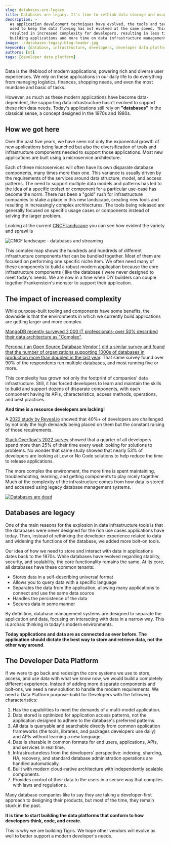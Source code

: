 ```yaml
---
slug: databases-are-legacy
title: Databases are legacy. It's time to rethink data storage and usage.
description: >
  As application development techniques have evolved, the tools and techniques
  used to keep the data flowing has not evolved at the same speed. This has
  resulted in increased complexity for developers, resulting in less time spent
  building applications and more time on data infrastructure management.
image: ./databases-legacy-blog-header.jpg
keywords: [database, infrastructure, developers, developer data platform]
authors: [ot]
tags: [developer data platform]
---
```



Data is the lifeblood of modern applications, powering rich and diverse user
experiences. We rely on these applications in our daily life to do everything
from managing logistics, finances, shopping needs, and even the most mundane and
basic of tasks.

However, as much as these modern applications have become data-dependent, the
supporting data infrastructure hasn't evolved to support these rich data
needs. Today's applications still rely on **"databases"** in the classical
sense, a concept designed in the 1970s and 1980s.

<!-- truncate-->

## How we got here

Over the past five years, we have seen not only the exponential growth of new
applications being launched but also the diversification of tools and
infrastructure components needed to support those applications. Most new
applications are built using a microservice architecture.

Each of these microservices will often have its own disparate database
components, many times more than one. This variance is usually driven by the
requirements of the services around data structure, model, and access
patterns. The need to support multiple data models and patterns has led to
the idea of a specific toolset or component for a particular use-case has
become the norm. There has been a "gold" rush for infrastructure companies
to stake a place in this new landscape, creating new tools and resulting in
increasingly complex architectures. The tools being released are generally
focused on specific usage cases or components instead of solving the larger
problem.

Looking at the current [CNCF landscape](https://landscape.cncf.io/) you can see
how evident the variety and sprawl is

![CNCF landscape - databases and streaming](cncf-landscape.jpg)

This complex map shows the hundreds and hundreds of different infrastructure
components that can be bundled together. Most of them are focused on
performing one specific niche item. We often need many of these components
to build a robust modern application because the core infrastructure
components ( like the database ) were never designed to meet today's needs.
We are now in a time when DIY builders can couple together Frankenstein's
monster to support their application.

## The impact of increased complexity

While purpose-built tooling and components have some benefits, the downside
is that the environments in which we currently build applications are
getting larger and more complex.

[MongoDB recently surveyed 2,000 IT professionals; over 50% described their
data architecture as "Complex"](https://www.mongodb.com/blog/post/survey-2000-it-professionals-reveals-importance-innovation-challenges).

[Percona ( an Open Source Database Vendor ) did a similar survey and found
that the number of organizations supporting 1000s of databases in production
more than doubled in the last year](https://www.percona.com/open-source-data-management-software-survey).
That same survey found over 90% of the
respondents run multiple databases, and most running five or more.

This complexity has grown not only the footprint of companies' data
infrastructure. Still, it has forced developers to learn and maintain the
skills to build and support dozens of disparate components, with each
component having its APIs, characteristics, access methods, operations, and
best practices.

**And time is a resource developers are lacking!**

A [2022 study by Reveal.io](https://www.revealbi.io/whitepapers/software-developers-biggest-challenges)
showed that 40%+ of developers are challenged by not only the high demands
being placed on them but the constant raising of those requirements.

[Stack Overflow's 2022 survey](https://survey.stackoverflow.co/2022/#productivity-impacts-time-searching)
showed that a quarter of all developers spend more than 25% of their time
every week looking for solutions to problems. No wonder that same study
showed that nearly 53% of developers are looking at Low or No Code solutions
to help reduce the time to release applications.

The more complex the environment, the more time is spent maintaining,
troubleshooting, learning, and getting components to play nicely together.
Much of the complexity of the infrastructure comes from how data is stored
and accessed using legacy database management systems.

<a href={tigrisConfig.signupUrl}>
  <img
    src={require("./databases-legacy-blog-header.jpg").default}
    alt="Databases are dead"
  />
</a>

## Databases are legacy

One of the main reasons for the explosion in data infrastructure tools is
that the databases were never designed for the rich use cases applications
have today. Then, instead of rethinking the developer experience related to
data and widening the functions of the database, we added more bolt-on tools.

Our idea of how we need to store and interact with data in applications
dates back to the 1970s. While databases have evolved regarding stability,
security, and scalability, the core functionality remains the same. At its
core, all databases have these common tenants:

- Stores data in a self-describing universal format
- Allows you to query data with a specific language
- Separates the data from the application, allowing many applications to
  connect and use the same data source
- Handles the persistence of the data
- Secures data in some manner

By definition, database management systems are designed to separate the
application and data, focusing on interacting with data in a narrow way.
This is archaic thinking in today's modern environments.

**Today applications and data are as connected as ever before. The application
should dictate the best way to store and retrieve data, not the other way
around**.

## The Developer Data Platform

If we were to go back and redesign the core systems we use to store, access,
and use data with what we know now, we would build a completely different
experience. Instead of adding more disparate components and bolt-ons, we
need a new solution to handle the modern requirements. We need a Data
Platform purpose-build for Developers with the following characteristics:

1. Has the capabilities to meet the demands of a multi-model application.
2. Data stored is optimized for application access patterns, not the
   application designed to adhere to the database's preferred patterns.
3. All data is queryable and searchable directly from common application
   frameworks (the tools, libraries, and packages developers use daily) and
   APIs without learning a new language.
4. Data is sharable in common formats for end users, applications, APIs, and
   services in real time.
5. Infrastructureless from the developers' perspective: indexing, sharding, HA,
   recovery, and standard database administration operations are handled
   automatically.
6. Built with modern cloud-native architecture with independently scalable
   components.
7. Provides control of their data to the users in a secure way that complies
   with laws and regulations.

Many database companies like to say they are taking a developer-first
approach to designing their products, but most of the time, they remain
stuck in the past.

**It is time to start building the data platforms that conform to how
developers think, code, and create.**

This is why we are building Tigris. We hope other vendors will evolve as
well to better support a modern developer's needs.
